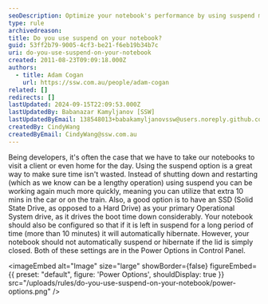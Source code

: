 ```yaml
---
seoDescription: Optimize your notebook's performance by using suspend mode to quickly resume work after a pause.
type: rule
archivedreason:
title: Do you use suspend on your notebook?
guid: 53ff2b79-9005-4cf3-be21-f6eb19b34b7c
uri: do-you-use-suspend-on-your-notebook
created: 2011-08-23T09:09:18.000Z
authors:
  - title: Adam Cogan
    url: https://ssw.com.au/people/adam-cogan
related: []
redirects: []
lastUpdated: 2024-09-15T22:09:53.000Z
lastUpdatedBy: Babanazar Kamyljanov [SSW]
lastUpdatedByEmail: 138548013+babakamyljanovssw@users.noreply.github.com
createdBy: CindyWang
createdByEmail: CindyWang@ssw.com.au
---
```


Being developers, it's often the case that we have to take our notebooks to visit a client or even home for the day. Using the suspend option is a great way to make sure time isn't wasted. Instead of shutting down and restarting (which as we know can be a lengthy operation) using suspend you can be working again much more quickly, meaning you can utilize that extra 10 mins in the car or on the train. Also, a good option is to have an SSD (Solid State Drive, as opposed to a Hard Drive) as your primary Operational System drive, as it drives the boot time down considerably.
Your notebook should also be configured so that if it is left in suspend for a long period of time (more than 10 minutes) it will automatically hibernate. However, your notebook should not automatically suspend or hibernate if the lid is simply closed. Both of these settings are in the Power Options in Control Panel.


<imageEmbed
  alt="Image"
  size="large"
  showBorder={false}
  figureEmbed={{
    preset: "default",
    figure: 'Power Options',
    shouldDisplay: true
  }}
  src="/uploads/rules/do-you-use-suspend-on-your-notebook/power-options.png"
/>
